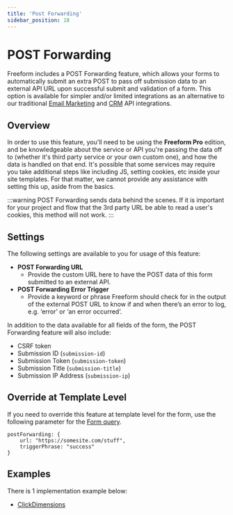```yaml
---
title: 'Post Forwarding'
sidebar_position: 18
---
```




# POST Forwarding<Badge type="pro" text="Pro" />

Freeform includes a POST Forwarding feature, which allows your forms to automatically submit an extra POST to pass off submission data to an external API URL upon successful submit and validation of a form. This option is available for simpler and/or limited integrations as an alternative to our traditional [Email Marketing](./#email-marketing) and [CRM](./#crm) API integrations.

## Overview

In order to use this feature, you'll need to be using the **Freeform Pro** edition, and be knowledgeable about the service or API you're passing the data off to (whether it's third party service or your own custom one), and how the data is handled on that end. It's possible that some services may require you take additional steps like including JS, setting cookies, etc inside your site templates. For that matter, we cannot provide any assistance with setting this up, aside from the basics.

:::warning
POST Forwarding sends data behind the scenes. If it is important for your project and flow that the 3rd party URL be able to read a user's cookies, this method will not work.
:::

<Photo img={PostForwardingPhoto} alt="POST Forwarding Integrations" />

## Settings

The following settings are available to you for usage of this feature:

- **POST Forwarding URL**
  - Provide the custom URL here to have the POST data of this form submitted to an external API.
- **POST Forwarding Error Trigger**
  - Provide a keyword or phrase Freeform should check for in the output of the external POST URL to know if and when there’s an error to log, e.g. ‘error’ or ‘an error occurred’.

In addition to the data available for all fields of the form, the POST Forwarding feature will also include:

- CSRF token
- Submission ID (`submission-id`)
- Submission Token (`submission-token`)
- Submission Title (`submission-title`)
- Submission IP Address (`submission-ip`)

## Override at Template Level

If you need to override this feature at template level for the form, use the following parameter for the [Form query](../templates/queries/form).

```twig showLineNumbers
postForwarding: {
    url: "https://somesite.com/stuff",
    triggerPhrase: "success"
}
```

## Examples

There is 1 implementation example below:

- [ClickDimensions](./clickdimensions/)
